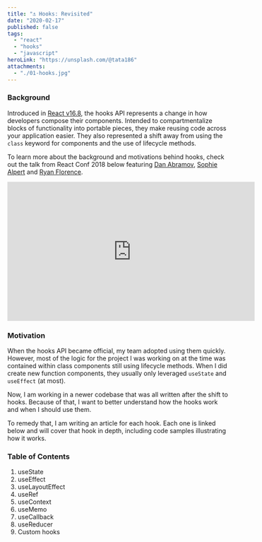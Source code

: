 ```yaml
---
title: "⚓️ Hooks: Revisited"
date: "2020-02-17"
published: false
tags:
  - "react"
  - "hooks"
  - "javascript"
heroLink: "https://unsplash.com/@tata186"
attachments:
  - "./01-hooks.jpg"
---
```



### Background
Introduced in <a href="https://github.com/facebook/react/blob/master/CHANGELOG.md#1680-february-6-2019" target="_blank">React v16.8</a>, the hooks API represents a change in how developers compose their components. Intended to compartmentalize blocks of functionality into portable pieces, they make reusing code across your application easier. They also represented a shift away from using the `class` keyword for components and the use of lifecycle methods.

To learn more about the background and motivations behind hooks, check out the talk from React Conf 2018 below featuring [Dan Abramov](https://overreacted.io/), [Sophie Alpert](https://sophiebits.com/) and [Ryan Florence](https://reacttraining.com/).

<iframe width="560" height="315" src="https://www.youtube.com/embed/dpw9EHDh2bM" frameborder="0" allow="accelerometer; autoplay; encrypted-media; gyroscope; picture-in-picture" allowfullscreen></iframe>

### Motivation
When the hooks API became official, my team adopted using them quickly. However, most of the logic for the project I was working on at the time was contained within class components still using lifecycle methods. When I did create new function components, they usually only leveraged `useState` and `useEffect` (at most).

Now, I am working in a newer codebase that was all written after the shift to hooks. Because of that, I want to better understand how the hooks work and when I should use them.

To remedy that, I am writing an article for each hook. Each one is linked below and will cover that hook in depth, including code samples illustrating how it works.

### Table of Contents
1. <Link to='/hooks-usestate'>useState</Link>
2. useEffect
3. useLayoutEffect
4. useRef
5. useContext
6. useMemo
7. useCallback
8. useReducer
9. Custom hooks